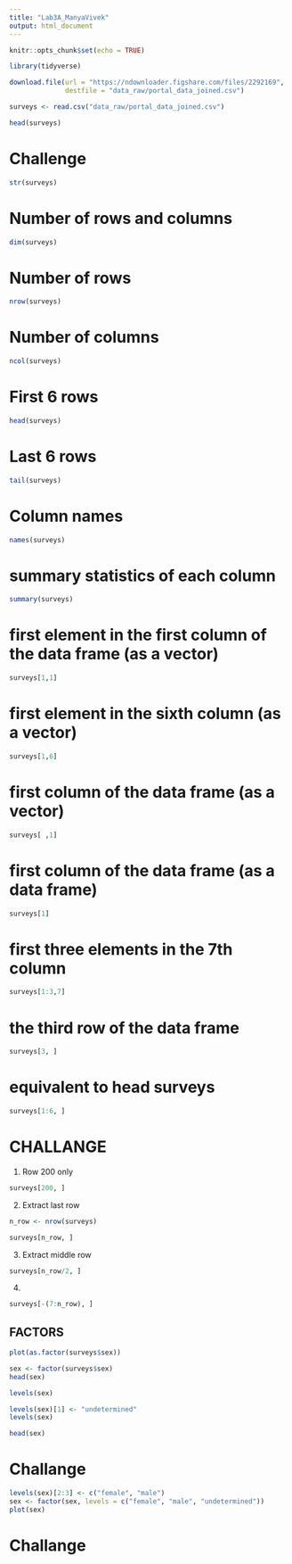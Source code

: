 ```yaml
---
title: "Lab3A_ManyaVivek"
output: html_document
---
```


```r
knitr::opts_chunk$set(echo = TRUE)
```

```r
library(tidyverse)
```

```r
download.file(url = "https://ndownloader.figshare.com/files/2292169",
              destfile = "data_raw/portal_data_joined.csv")
```

```r
surveys <- read.csv("data_raw/portal_data_joined.csv")
```


```r
head(surveys)
```

# Challenge
```r
str(surveys)
```

# Number of rows and columns 
```r
dim(surveys)
```

# Number of rows 
```r
nrow(surveys)
```

# Number of columns 
```r
ncol(surveys)
```

# First 6 rows
```r
head(surveys)
```

# Last 6 rows 
```r
tail(surveys)
```

# Column names 
```r
names(surveys)
```

# summary statistics of each column 
```r
summary(surveys)
```

# first element in the first column of the data frame (as a vector)
```r
surveys[1,1]
```

# first element in the sixth column (as a vector)
```r
surveys[1,6]
```

# first column of the data frame (as a vector)
```r
surveys[ ,1]
```

# first column of the data frame (as a data frame)
```r
surveys[1]
```

# first three elements in the 7th column
```r
surveys[1:3,7]
```

# the third row of the data frame 
```r
surveys[3, ]
```

# equivalent to head surveys 
```r
surveys[1:6, ]
```

# CHALLANGE 
1. Row 200 only
```r
surveys[200, ]
```
2. Extract last row
```r
n_row <- nrow(surveys)
```
```r
surveys[n_row, ]
```
3. Extract middle row
```r
surveys[n_row/2, ]
```
4. 
```r
surveys[-(7:n_row), ]
```


## FACTORS

```r
plot(as.factor(surveys$sex))
```

```r
sex <- factor(surveys$sex)
head(sex)
```

```r
levels(sex)
```

```r
levels(sex)[1] <- "undetermined"
levels(sex) 
```

```r
head(sex)
```

# Challange 
```r
levels(sex)[2:3] <- c("female", "male")
sex <- factor(sex, levels = c("female", "male", "undetermined"))
plot(sex)
```

# Challange 

